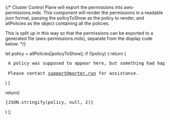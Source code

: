 
{/* 
  Cluster Control Plane will export the permissions into aws-permissions.mdx.
  This component will render the permissions in a readable json format, passing the policyToShow as the policy to render,
  and allPolicies as the object containing all the policies.

  This is split up in this way so that the permissions can be exported to a generated file (aws-permissions.mdx), separate from the
  display code below.
*/}


  let policy = allPolicies[policyToShow];
  if (!policy) {
    return (
      <div>
        <pre>
        A policy was supposed to appear here, but something had happened.
        <br/>
        Please contact support@porter.run for assistance.
        </pre>
      </div>
    )
  }
  
  return(
    <div>
        <pre>{JSON.stringify(policy, null, 2)}</pre>
    </div>
  )
};